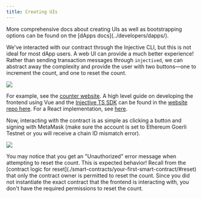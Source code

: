```yaml
---
title: Creating UIs
---
```


<Callout icon="info" color="#07C1FF" iconType="regular">
More comprehensive docs about creating UIs as well as bootstrapping options can be found on the [dApps docs](../developers/dapps/).
</Callout>

We've interacted with our contract through the Injective CLI, but this is not ideal for most dApp users. A web UI can provide a much better experience! Rather than sending transaction messages through `injectived`, we can abstract away the complexity and provide the user with two buttons—one to increment the count, and one to reset the count.

![](https://docs.injective.network/img/Counter_website.png)

For example, see the [counter website](https://injective-simple-cosmwasm-sc.netlify.app/). A high level guide on developing the frontend using Vue and the [Injective TS SDK](https://github.com/InjectiveLabs/injective-ts/tree/master/packages/sdk-ts) can be found in the [website repo here](https://github.com/InjectiveLabs/injective-simple-sc-counter-ui/tree/master/nuxt). For a React implementation, see [here](https://github.com/InjectiveLabs/injective-simple-sc-counter-ui/tree/master/next).

Now, interacting with the contract is as simple as clicking a button and signing with MetaMask (make sure the account is set to Ethereum Goerli Testnet or you will receive a chain ID mismatch error).

![](https://docs.injective.network/img/metamask_select_testnet.png)

<Callout icon="info" color="#07C1FF" iconType="regular">
You may notice that you get an "Unauthorized" error message when attempting to reset the count. This is expected behavior! Recall from the [contract logic for reset](./smart-contracts/your-first-smart-contract/#reset) that only the contract owner is permitted to reset the count. Since you did not instantiate the exact contract that the frontend is interacting with, you don't have the required permissions to reset the count.
</Callout>
